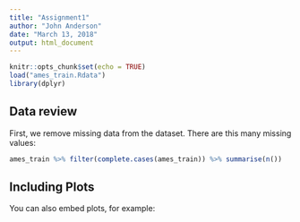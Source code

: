 ```yaml
---
title: "Assignment1"
author: "John Anderson"
date: "March 13, 2018"
output: html_document
---
```


```r
knitr::opts_chunk$set(echo = TRUE)
load("ames_train.Rdata")
library(dplyr)
```

## Data review
First, we remove missing data from the dataset. There are this many missing values:
```r
ames_train %>% filter(complete.cases(ames_train)) %>% summarise(n())
```

## Including Plots

You can also embed plots, for example:

```r

```

